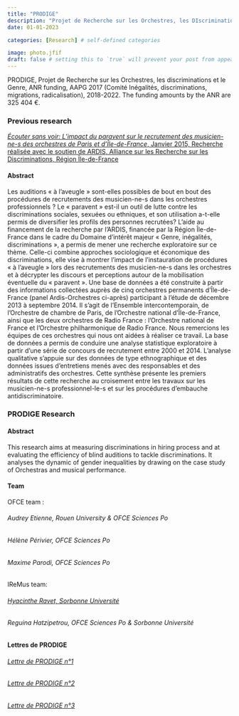 ```yaml
---
title: "PRODIGE"
description: "Projet de Recherche sur les Orchestres, les DIscriminations et le GEnre -> ANR project"
date: 01-01-2023

categories: [Research] # self-defined categories

image: photo.jfif
draft: false # setting this to `true` will prevent your post from appearing on your listing page until you're ready!
---
```


PRODIGE, Projet de Recherche sur les Orchestres, les discriminations et le Genre, ANR funding, AAPG 2017 (Comité Inégalités, discriminations, migrations, radicalisation), 2018-2022. The funding amounts by the ANR are 325 404 €.

### Previous research

[*Écouter sans voir: L'impact du paravent sur le recrutement des musicien-ne-s des orchestres de Paris et d'Île-de-France*, Janvier 2015, Recherche réalisée avec le soutien de ARDIS, Alliance sur les Recherche sur les Discriminations, Région Île-de-France](ardis.pdf)

#### Abstract

Les auditions « à l'aveugle » sont-elles possibles de bout en bout des procédures de recrutements des musicien-ne-s dans les orchestres professionnels ? Le « paravent » est-il un outil de lutte contre les discriminations sociales, sexuées ou ethniques, et son utilisation a-t-elle permis de diversifier les profils des personnes recrutées? L'aide au financement de la recherche par l'ARDIS, financée par la Région Île-de-France dans le cadre du Domaine d'intérêt majeur « Genre, inégalités, discriminations », a permis de mener une recherche exploratoire sur ce thème. Celle-ci combine approches sociologique et économique des discriminations, elle vise à montrer l'impact de l'instauration de procédures « à l'aveugle » lors des recrutements des musicien-ne-s dans les orchestres et à décrypter les discours et perceptions autour de la mobilisation éventuelle du « paravent ». Une base de données a été construite à partir des informations collectées auprès de cinq orchestres permanents d'Île-de-France (panel Ardis-Orchestres ci-après) participant à l'étude de décembre 2013 à septembre 2014. Il s'agit de l'Ensemble intercontemporain, de l'Orchestre de chambre de Paris, de l'Orchestre national d'Île-de-France, ainsi que les deux orchestres de Radio France : l'Orchestre national de France et l'Orchestre philharmonique de Radio France. Nous remercions les équipes de ces orchestres qui nous ont aidées à réaliser ce travail. La base de données a permis de conduire une analyse statistique exploratoire à partir d'une série de concours de recrutement entre 2000 et 2014. L'analyse qualitative s'appuie sur des données de type ethnographique et des données issues d'entretiens menés avec des responsables et des administratifs des orchestres. Cette synthèse présente les premiers résultats de cette recherche au croisement entre les travaux sur les musicien-ne-s professionnel-le-s et sur les procédures d'embauche antidiscriminatoire.

### PRODIGE Research

#### Abstract

This research aims at measuring discriminations in hiring process and at evaluating the efficiency of blind auditions to tackle discriminations. It analyses the dynamic of gender inequalities by drawing on the case study of Orchestras and musical performance.

#### Team

OFCE team :

###### Audrey Etienne, Rouen University & OFCE Sciences Po

###### Hélène Périvier, OFCE Sciences Po

###### Maxime Parodi, OFCE Sciences Po

IReMus team:

###### [Hyacinthe Ravet, Sorbonne Université](https://www.iremus.cnrs.fr/fr/membres-permanents/hyacinthe-ravet)

###### Reguina Hatzipetrou, OFCE Sciences Po & Sorbonne Université

#### Lettres de PRODIGE

###### [Lettre de PRODIGE n°1](pdf/lettre1.pdf)

###### [Lettre de PRODIGE n°2](pdf/lettre2.pdf)

###### [Lettre de PRODIGE n°3](pdf/lettre3.pdf)

